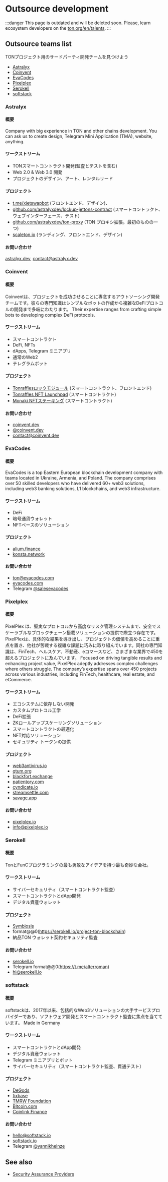 

# Outsource development

:::danger
This page is outdated and will be deleted soon. Please, learn ecosystem developers on the [ton.org/en/talents](https://ton.org/en/talents).
:::

## Outsource teams list

TONプロジェクト用のサードパーティ開発チームを見つけよう

- [Astralyx](#astralyx)
- [Coinvent](#coinvent)
- [EvaCodes](#evacodes)
- [Pixelplex](#pixelplex)
- [Serokell](#serokell)
- [softstack](#softstack)

### Astralyx

#### 概要

Company with big experience in TON and other chains development. You can ask us to create design, Telegram Mini Application (TMA), website, anything.

#### ワークストリーム

- TONスマートコントラクト開発(監査とテストを含む)
- Web 2.0 & Web 3.0 開発
- プロジェクトのデザイン、アート、レンタルリード

#### プロジェクト

- [t.me/xjetswapbot](http://t.me/xjetswapbot) (フロントエンド、デザイン)、
- [github.com/astralyxdev/lockup-jettons-contract](http://github.com/astralyxdev/lockup-jettons-contract) (スマートコントラクト、ウェブインターフェース、テスト)
- [github.com/astralyxdev/ton-proxy](http://github.com/astralyxdev/ton-proxy) (TON プロキシ拡張。最初のものの一つ)
- [scaleton.io](http://scaleton.io) (ランディング、フロントエンド、デザイン)

#### お問い合わせ

[astralyx.dev](http://astralyx.dev), contact@astralyx.dev

### Coinvent

#### 概要

Coinventは、プロジェクトを成功させることに専念するアウトソーシング開発チームです。彼らの専門知識はシンプルなボットの作成から複雑なDeFiプロトコルの開発まで多岐にわたります。 Their expertise ranges from crafting simple bots to developing complex DeFi protocols.

#### ワークストリーム

- スマートコントラクト
- DeFi, NFTs
- dApps, Telegram ミニアプリ
- 通常のWeb2
- テレグラムボット

#### プロジェクト

- [Tonrafflesロックモジュール](https://tonraffles.app/lock) (スマートコントラクト、フロントエンド)
- [Tonraffles NFT Launchpad](https://tonraffles.app/nft/launchpad) (スマートコントラクト)
- [Monaki NFTステーキング](https://www.monaki.life/) (スマートコントラクト)

#### お問い合わせ

- [coinvent.dev](https://coinvent.dev)
- [@coinvent.dev](https://coinvent.dev)
- contact@coinvent.dev

### EvaCodes

#### 概要

EvaCodes is a top Eastern European blockchain development company with teams located in Ukraine, Armenia, and Poland. The company comprises over 50 skilled developers who have delivered 60+ web3 solutions, including web3 banking solutions, L1 blockchains, and web3 infrastructure.

#### ワークストリーム

- DeFi
- 暗号通貨ウォレット
- NFTベースのソリューション

#### プロジェクト

- [alium.finance](https://alium.finance/)
- [konsta.network](https://konsta.network/)

#### お問い合わせ

- ton@evacodes.com
- [evacodes.com](https://evacodes.com/)
- Telegram [@salesevacodes](https://t.me/salesevacodes)

### Pixelplex

#### 概要

PixelPlex は、堅実なプロトコルから高度なリスク管理システムまで、安全でスケーラブルなブロックチェーン搭載ソリューションの提供で際立つ存在です。PixelPlexは、具体的な結果を導き出し、プロジェクトの価値を高めることに重点を置き、他社が苦戦する複雑な課題に巧みに取り組んでいます。同社の専門知識は、FinTech、ヘルスケア、不動産、eコマースなど、さまざまな業界で450を超えるプロジェクトに及んでいます。 Focused on driving tangible results and enhancing project value, PixelPlex adeptly addresses complex challenges where others struggle. The company’s expertise spans over 450 projects across various industries, including FinTech, healthcare, real estate, and eCommerce.

#### ワークストリーム

- エコシステムに依存しない開発
- カスタムプロトコル工学
- DeFi拡張
- ZKロールアップスケーリングソリューション
- スマートコントラクトの最適化
- NFT対応ソリューション
- セキュリティ トークンの提供

#### プロジェクト

- [web3antivirus.io](https://web3antivirus.io)
- [qtum.org](https://qtum.org)
- [blackfort.exchange](https://blackfort.exchange/)
- [patientory.com](https://patientory.com/)
- [cyndicate.io](https://cyndicate.io)
- [streamsettle.com](https://streamsettle.com/)
- [savage.app](https://savage.app/marketplace)

#### お問い合わせ

- [pixelplex.io](https://pixelplex.io)
- [info@pixelplex.io](mailto:info@pixelplex.io)

### Serokell

#### 概要

TonとFunCプログラミングの最も勇敢なアイデアを持つ最も奇妙な会社。

#### ワークストリーム

- サイバーセキュリティ（スマートコントラクト監査）
- スマートコントラクトとdApp開発
- デジタル資産ウォレット

#### プロジェクト

- [Symbiosis](https://symbiosis.finance/)
- format@@0(https://serokell.io/project-ton-blockchain)
- 納品TON ウォレット契約セキュリティ監査

#### お問い合わせ

- [serokell.io](https://serokell.io/)
- Telegram format@@0(https://t.me/alterroman)
- hi@serokell.io

### softstack

#### 概要

softstackは、2017年以来、包括的なWeb3ソリューションの大手サービスプロバイダーであり、ソフトウェア開発とスマートコントラクト監査に焦点を当てています。 Made in Germany

#### ワークストリーム

- スマートコントラクトとdApp開発
- デジタル資産ウォレット
- Telegram ミニアプリとボット
- サイバーセキュリティ（スマートコントラクト監査、貫通テスト）

#### プロジェクト

- [DeGods](https://degods.com)
- [tixbase](https://tixbase.com)
- [TMRW Foundation](https://tmrw.com)
- [Bitcoin.com](https://bitcoin.com)
- [Coinlink Finance](https://coinlink.finance)

#### お問い合わせ

- hello@softstack.io
- [softstack.io](https://softstack.io/)
- Telegram [@yannikheinze](https://t.me/yannikheinze)

## See also

- [Security Assurance Providers](/v3/concepts/qa-outsource/auditors/)

<Feedback />
